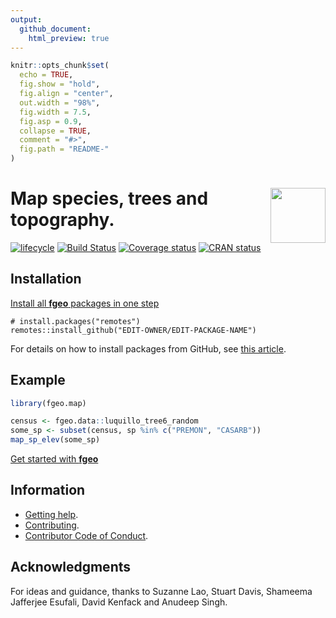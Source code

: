 ```yaml
---
output:
  github_document:
    html_preview: true
---
```


<!-- Don't edit README.md; instead, edit README.Rmd -->

```r
knitr::opts_chunk$set(
  echo = TRUE,
  fig.show = "hold",
  fig.align = "center",
  out.width = "98%",
  fig.width = 7.5, 
  fig.asp = 0.9,
  collapse = TRUE,
  comment = "#>",
  fig.path = "README-"
)
```

# <img src="https://i.imgur.com/m8FNhQR.png" align="right" height=88 /> Map species, trees and topography. 

[![lifecycle](https://img.shields.io/badge/lifecycle-experimental-orange.svg)](https://www.tidyverse.org/lifecycle/#experimental)
[![Build Status](https://travis-ci.org/forestgeo/fgeo.map.svg?branch=master)](https://travis-ci.org/forestgeo/fgeo.map)
[![Coverage status](https://codecov.io/gh/forestgeo/fgeo.map/branch/master/graph/badge.svg)](https://codecov.io/github/forestgeo/fgeo.map?branch=master)
[![CRAN status](https://www.r-pkg.org/badges/version/fgeo.map)](https://cran.r-project.org/package=fgeo.map)

## Installation

[Install all __fgeo__ packages in one step](https://forestgeo.github.io/fgeo/index.html#installation)

```
# install.packages("remotes")
remotes::install_github("EDIT-OWNER/EDIT-PACKAGE-NAME")
```

For details on how to install packages from GitHub, see [this article](https://goo.gl/dQKEeg).

## Example

```r
library(fgeo.map)

census <- fgeo.data::luquillo_tree6_random
some_sp <- subset(census, sp %in% c("PREMON", "CASARB"))
map_sp_elev(some_sp)
```

[Get started with __fgeo__](https://forestgeo.github.io/fgeo/articles/fgeo.html)

## Information

* [Getting help](SUPPORT.md).
* [Contributing](CONTRIBUTING.md).
* [Contributor Code of Conduct](CODE_OF_CONDUCT.md).

## Acknowledgments

For ideas and guidance, thanks to Suzanne Lao, Stuart Davis, Shameema
Jafferjee Esufali, David Kenfack and Anudeep Singh.
 
